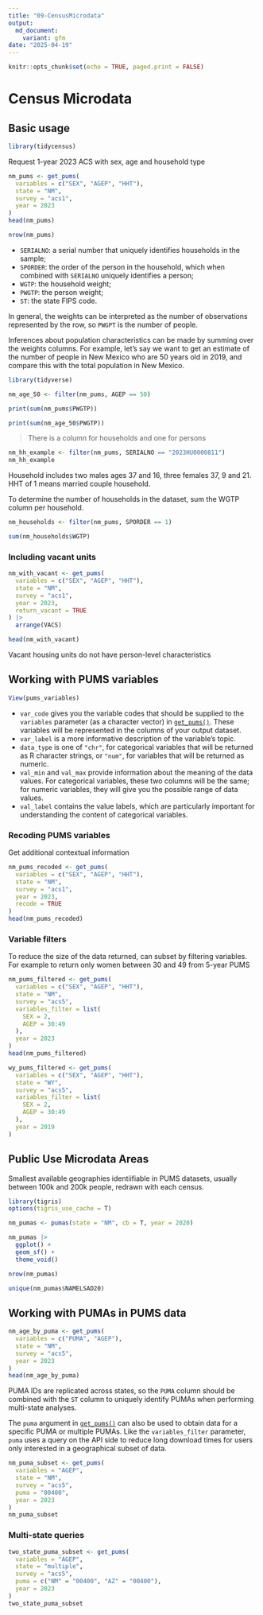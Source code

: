 ```yaml
---
title: "09-CensusMicrodata"
output: 
  md_document:
    variant: gfm
date: "2025-04-19"
---
```


```r
knitr::opts_chunk$set(echo = TRUE, paged.print = FALSE)
```

# Census Microdata

## Basic usage

```r
library(tidycensus)
```

Request 1-year 2023 ACS with sex, age and household type

```r
nm_pums <- get_pums(
  variables = c("SEX", "AGEP", "HHT"),
  state = "NM",
  survey = "acs1",
  year = 2023
)
head(nm_pums)
```

```r
nrow(nm_pums)
```

-   `SERIALNO`: a serial number that uniquely identifies households in the
    sample;
-   `SPORDER`: the order of the person in the household, which when combined
    with `SERIALNO` uniquely identifies a person;
-   `WGTP`: the household weight;
-   `PWGTP`: the person weight;
-   `ST`: the state FIPS code.

In general, the weights can be interpreted as the number of observations
represented by the row, so `PWGPT` is the number of people.

Inferences about population characteristics can be made by summing over
the weights columns. For example, let’s say we want to get an estimate
of the number of people in New Mexico who are 50 years old in 2019, and
compare this with the total population in New Mexico.

```r
library(tidyverse)

nm_age_50 <- filter(nm_pums, AGEP == 50)

print(sum(nm_pums$PWGTP))
```

```r
print(sum(nm_age_50$PWGTP))
```

> There is a column for households and one for persons

```r
nm_hh_example <- filter(nm_pums, SERIALNO == "2023HU0000811")
nm_hh_example
```

Household includes two males ages 37 and 16, three females 37, 9 and 21. HHT
of 1 means married couple household.

To determine the number of households in the dataset, sum the WGTP column
per household.

```r
nm_households <- filter(nm_pums, SPORDER == 1)

sum(nm_households$WGTP)
```

### Including vacant units

```r
nm_with_vacant <- get_pums(
  variables = c("SEX", "AGEP", "HHT"),
  state = "NM",
  survey = "acs1",
  year = 2023,
  return_vacant = TRUE
) |> 
  arrange(VACS)
```

```r
head(nm_with_vacant)
```

Vacant housing units do not have person-level characteristics

## Working with PUMS variables

```r
View(pums_variables)
```

-   `var_code` gives you the variable codes that should be supplied to the
    `variables` parameter (as a character vector) in
    [`get_pums()`](https://walker-data.com/tidycensus/reference/get_pums.html).
    These variables will be represented in the columns of your output
    dataset.
-   `var_label` is a more informative description of the variable’s topic.
-   `data_type` is one of `"chr"`, for categorical variables that will be
    returned as R character strings, or `"num"`, for variables that will be
    returned as numeric.
-   `val_min` and `val_max` provide information about
    the meaning of the data values. For categorical variables, these two
    columns will be the same; for numeric variables, they will give you the
    possible range of data values.
-   `val_label` contains the value labels, which are particularly important
    for understanding the content of categorical variables.

### Recoding PUMS variables

Get additional contextual information

```r
nm_pums_recoded <- get_pums(
  variables = c("SEX", "AGEP", "HHT"),
  state = "NM",
  survey = "acs1",
  year = 2023,
  recode = TRUE
)
head(nm_pums_recoded)
```

### Variable filters

To reduce the size of the data returned, can subset by filtering variables.
For example to return only women between 30 and 49 from 5-year PUMS

```r
nm_pums_filtered <- get_pums(
  variables = c("SEX", "AGEP", "HHT"),
  state = "NM",
  survey = "acs5",
  variables_filter = list(
    SEX = 2,
    AGEP = 30:49
  ),
  year = 2023
)
head(nm_pums_filtered)
```

```r
wy_pums_filtered <- get_pums(
  variables = c("SEX", "AGEP", "HHT"),
  state = "WY",
  survey = "acs5",
  variables_filter = list(
    SEX = 2,
    AGEP = 30:49
  ),
  year = 2019
)
```

## Public Use Microdata Areas

Smallest available geographies identiifiable in PUMS datasets, usually
between 100k and 200k people, redrawn with each census.

```r
library(tigris)
options(tigris_use_cache = T)

nm_pumas <- pumas(state = "NM", cb = T, year = 2020)

nm_pumas |> 
  ggplot() +
  geom_sf() +
  theme_void()
```

```r
nrow(nm_pumas)
```

```r
unique(nm_pumas$NAMELSAD20)
```

## Working with PUMAs in PUMS data

```r
nm_age_by_puma <- get_pums(
  variables = c("PUMA", "AGEP"),
  state = "NM",
  survey = "acs5",
  year = 2023
)
head(nm_age_by_puma)
```

PUMA IDs are replicated across states, so the `PUMA` column should be
combined with the `ST` column to uniquely identify PUMAs when performing
multi-state analyses.

The `puma` argument in
[`get_pums()`](https://walker-data.com/tidycensus/reference/get_pums.html)
can also be used to obtain data for a specific PUMA or multiple PUMAs. Like
the `variables_filter` parameter, `puma` uses a query on the API side to
reduce long download times for users only interested in a geographical
subset of data.

```r
nm_puma_subset <- get_pums(
  variables = "AGEP",
  state = "NM",
  survey = "acs5",
  puma = "00400",
  year = 2023
)
nm_puma_subset
```

### Multi-state queries

```r
two_state_puma_subset <- get_pums(
  variables = "AGEP",
  state = "multiple",
  survey = "acs5",
  puma = c("NM" = "00400", "AZ" = "00400"),
  year = 2023
)
two_state_puma_subset
```
